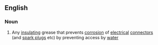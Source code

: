 ==English==

===Noun===
{{en-noun|sg=[[dielectric]] [[grease]]}}

# Any [[insulating]] grease that prevents [[corrosion]] of [[electrical]] [[connector]]s (and [[spark plug]]s etc) by preventing access by [[water]]
